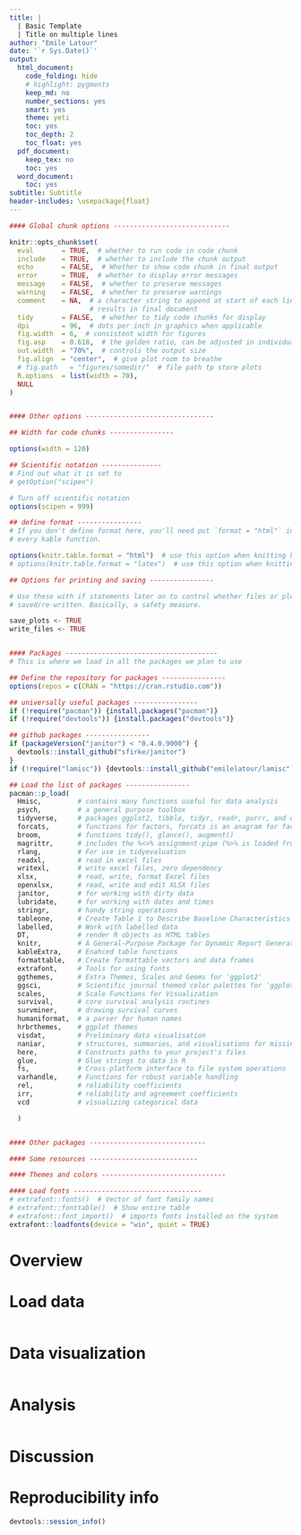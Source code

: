 ```yaml
---
title: |
  | Basic Template
  | Title on multiple lines
author: "Emile Latour"
date: '`r Sys.Date()`'
output:
  html_document:
    code_folding: hide
    # highlight: pygments
    keep_md: no
    number_sections: yes
    smart: yes
    theme: yeti
    toc: yes
    toc_depth: 2
    toc_float: yes
  pdf_document:
    keep_tex: no
    toc: yes
  word_document:
    toc: yes
subtitle: Subtitle
header-includes: \usepackage{float}
---
```

  
<style> 
body { 
text-align: justify} 
</style>
  
```r

#### Global chunk options -----------------------------

knitr::opts_chunk$set(
  eval       = TRUE,  # whether to run code in code chunk
  include    = TRUE,  # whether to include the chunk output
  echo       = FALSE,  # Whether to show code chunk in final output
  error      = TRUE,  # whether to display error messages
  message    = FALSE,  # whether to preserve messages
  warning    = FALSE,  # whether to preserve warnings
  comment    = NA,  # a character string to append at start of each line of 
                    # results in final document
  tidy       = FALSE,  # whether to tidy code chunks for display
  dpi        = 96,  # dots per inch in graphics when applicable
  fig.width  = 6,  # consistent width for figures
  fig.asp    = 0.618,  # the golden ratio, can be adjusted in individual chunks
  out.width  = "70%",  # controls the output size
  fig.align  = "center",  # give plot room to breathe
  # fig.path   = "figures/somedir/"  # file path tp store plots
  R.options  = list(width = 70), 
  NULL
)


#### Other options --------------------------------

## Width for code chunks ---------------- 

options(width = 120)

## Scientific notation ---------------
# Find out what it is set to
# getOption("scipen")

# Turn off scientific notation
options(scipen = 999)

## define format ----------------
# If you don't define format here, you'll need put `format = "html"` in 
# every kable function.

options(knitr.table.format = "html")  # use this option when knitting html
# options(knitr.table.format = "latex")  # use this option when knitting pdf

## Options for printing and saving ----------------

# Use these with if statements later on to control whether files or plots get
# saved/re-written. Basically, a safety measure.

save_plots <- TRUE
write_files <- TRUE


#### Packages --------------------------------------
# This is where we load in all the packages we plan to use

## Define the repository for packages ----------------
options(repos = c(CRAN = "https://cran.rstudio.com"))

## universally useful packages ----------------
if (!require("pacman")) {install.packages("pacman")}
if (!require("devtools")) {install.packages("devtools")}

## github packages ----------------
if (packageVersion("janitor") < "0.4.0.9000") {
  devtools::install_github("sfirke/janitor")
}
if (!require("lamisc")) {devtools::install_github("emilelatour/lamisc")}

## Load the list of packages ----------------
pacman::p_load(
  Hmisc,         # contains many functions useful for data analysis
  psych,         # a general purpose toolbox
  tidyverse,     # packages ggplot2, tibble, tidyr, readr, purrr, and dplyr 
  forcats,       # functions for factors, forcats is an anagram for factors
  broom,         # functions tidy(), glance(), augment()
  magrittr,      # includes the %<>% assignment-pipe (%>% is loaded from dplyr)
  rlang,         # For use in tidyevaluation
  readxl,        # read in excel files
  writexl,       # write excel files, zero dependency
  xlsx,          # read, write, format Excel files
  openxlsx,      # read, write and edit XLSX files
  janitor,       # for working with dirty data
  lubridate,     # for working with dates and times
  stringr,       # handy string operations
  tableone,      # Create Table 1 to Describe Baseline Characteristics
  labelled,      # Work with labelled data
  DT,            # render R objects as HTML tables
  knitr,         # A General-Purpose Package for Dynamic Report Generation in R
  kableExtra,    # Enahced table functions
  formattable,   # Create formattable vectors and data frames
  extrafont,     # Tools for using fonts
  ggthemes,      # Extra Themes, Scales and Geoms for 'ggplot2'
  ggsci,         # Scientific journal themed color palettes for 'ggplot2'
  scales,        # Scale Functions for Visualization
  survival,      # core survival analysis routines
  survminer,     # drawing survival curves
  humaniformat,  # a parser for human names
  hrbrthemes,    # ggplot themes
  visdat,        # Preliminary data visualisation
  naniar,        # structures, summaries, and visualisations for missing data
  here,          # Constructs paths to your project's files
  glue,          # Glue strings to data in R
  fs,            # Cross-platform interface to file system operations
  varhandle,     # Functions for robust variable handling
  rel,           # reliability coefficients
  irr,           # reliability and agreement coefficients
  vcd            # visualizing categorical data

  )


#### Other packages -----------------------------

#### Some resources ---------------------------

#### Themes and colors -------------------------------

#### Load fonts --------------------------------
# extrafont::fonts()  # Vector of font family names
# extrafont::fonttable()  # Show entire table
# extrafont::font_import()  # imports fonts installed on the system
extrafont::loadfonts(device = "win", quiet = TRUE)


```


# Overview



# Load data 

```r

```


# Data visualization

```r

```


# Analysis

```r

```


# Discussion


# Reproducibility info

```r
devtools::session_info()
```

